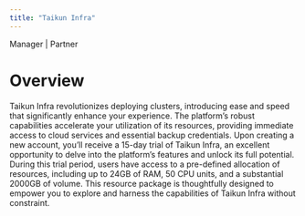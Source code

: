 ```yaml
---
title: "Taikun Infra"
---
```

<Icon icon="user-tie" iconType="solid" /> Manager | <Icon icon="handshake" iconType="solid" /> Partner

# Overview
Taikun Infra revolutionizes deploying clusters, introducing ease and speed that significantly enhance your experience. The platform’s robust capabilities accelerate your utilization of its resources, providing immediate access to cloud services and essential backup credentials. Upon creating a new account, you’ll receive a 15-day trial of Taikun Infra, an excellent opportunity to delve into the platform’s features and unlock its full potential. During this trial period, users have access to a pre-defined allocation of resources, including up to 24GB of RAM, 50 CPU units, and a substantial 2000GB of volume. This resource package is thoughtfully designed to empower you to explore and harness the capabilities of Taikun Infra without constraint.

